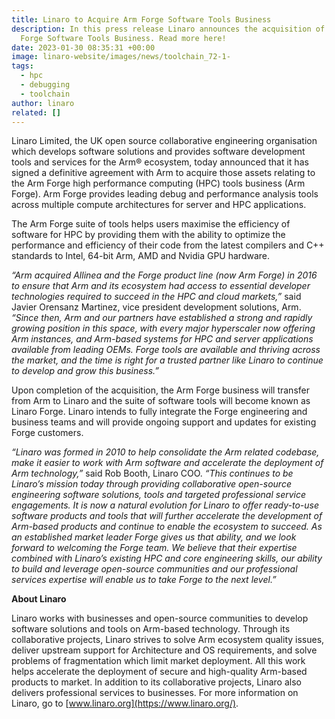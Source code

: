 ```yaml
---
title: Linaro to Acquire Arm Forge Software Tools Business
description: In this press release Linaro announces the acquisition of the Arm
  Forge Software Tools Business. Read more here!
date: 2023-01-30 08:35:31 +00:00
image: linaro-website/images/news/toolchain_72-1-
tags:
  - hpc
  - debugging
  - toolchain
author: linaro
related: []
---
```


Linaro Limited, the UK open source collaborative engineering organisation which develops software solutions and
provides software development tools and services for the Arm® ecosystem, today announced that it has signed a definitive agreement with Arm to acquire those assets relating to the Arm Forge high performance computing (HPC) tools business (Arm Forge). Arm Forge provides leading debug and performance analysis tools across multiple compute architectures for server and HPC applications.

The Arm Forge suite of tools helps users maximise the efficiency of software for HPC by providing them with the ability to optimize the performance and efficiency of their code from the latest compilers and C++ standards to Intel, 64-bit Arm, AMD and Nvidia GPU hardware.

_“Arm acquired Allinea and the Forge product line (now Arm Forge) in 2016 to ensure that Arm and its ecosystem had access to essential developer technologies required to succeed in the HPC and cloud markets,”_ said Javier Orensanz Martinez, vice president development solutions, Arm. _“Since then, Arm and our partners have established a strong and rapidly growing position in this space, with every major hyperscaler now offering Arm instances, and Arm-based systems for HPC and server applications available from leading OEMs. Forge tools are available and thriving across the market, and the time is right for a trusted partner like Linaro to continue to develop and grow this business.”_

Upon completion of the acquisition, the Arm Forge business will transfer from Arm to Linaro and the suite of software tools will become known as Linaro Forge. Linaro intends to fully integrate the Forge engineering and business teams and will provide ongoing support and updates for existing Forge customers.

_“Linaro was formed in 2010 to help consolidate the Arm related codebase, make it easier to work with Arm software and accelerate the deployment of Arm technology,”_ said Rob Booth, Linaro COO. _“This continues to be Linaro’s mission today through providing collaborative open-source engineering software solutions, tools and targeted professional service engagements. It is now a natural evolution for Linaro to offer ready-to-use software products and tools that will further accelerate the development of Arm-based products and continue to enable the ecosystem to succeed. As an established market leader Forge gives us that ability, and we look forward to welcoming the Forge team. We believe that their expertise combined with Linaro’s existing HPC and core engineering skills, our ability to build and leverage open-source communities and our professional services expertise will enable us to take Forge to the next level.”_

**About Linaro**

Linaro works with businesses and open-source communities to develop software solutions and tools on Arm-based technology. Through its collaborative projects, Linaro strives to solve Arm ecosystem quality issues, deliver upstream support for Architecture and OS requirements, and solve problems of fragmentation which limit market deployment. All this work helps accelerate the deployment of secure and high-quality Arm-based products to market. In addition to its collaborative projects, Linaro also delivers professional services to businesses. For more information on Linaro, go to [www.linaro.org](https://www.linaro.org/).
